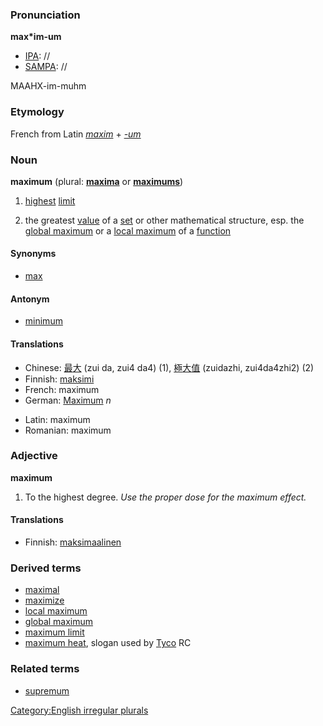 ===Pronunciation===

'''max*im-um'''
*[[IPA]]: //
*[[SAMPA]]: //
MAAHX-im-muhm

===Etymology===

French from Latin ''[[maxim]]'' + ''[[-um]]''

===Noun===
'''maximum''' (plural: '''[[maxima]]''' or '''[[maximums]]''')
#[[highest]] [[limit]]
#{{mathematics}} the greatest [[value]] of a [[set]] or other mathematical structure, esp. the [[global maximum]] or a [[local maximum]] of a [[function]]

====Synonyms====
*[[max]]

====Antonym====
*[[minimum]]

====Translations====
{{top}}
*Chinese: [[最]][[大]] (zui da, zui4 da4) (1), [[極]][[大]][[值]] (zuidazhi, zui4da4zhi2) (2)
*Finnish: [[maksimi]]
*French: maximum
*German: [[Maximum]] ''n''
{{mid}}
*Latin: maximum
*Romanian: maximum
{{bottom}}
===Adjective===
'''maximum'''
#To the highest degree. ''Use the proper dose for the maximum effect.''

====Translations====
*Finnish: [[maksimaalinen]]

===Derived terms===
*[[maximal]]
*[[maximize]]
*[[local maximum]]
*[[global maximum]]
*[[maximum limit]]
*[[maximum heat]], slogan used by [[en:Tyco|Tyco]] RC

===Related terms===
*[[supremum]]

[[Category:English irregular plurals]]
